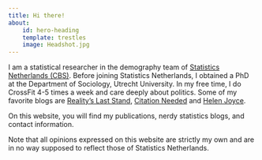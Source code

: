 ```yaml
---
title: Hi there!
about:
    id: hero-heading
    template: trestles
    image: Headshot.jpg
---
```


::: {#hero-heading}
I am a statistical researcher in the demography team of [Statistics Netherlands (CBS)](http://cbs.nl/). Before joining Statistics Netherlands, I obtained a PhD at the Department of Sociology, Utrecht University. In my free time, I do CrossFit 4-5 times a week and care deeply about politics. Some of my favorite blogs are [Reality's Last Stand](https://www.realityslaststand.com), [Citation Needed](https://www.citationneededpodcast.com) and [Helen Joyce](https://www.thehelenjoyce.com).

On this website, you will find my publications, nerdy statistics blogs, and contact information.

Note that all opinions expressed on this website are strictly my own and are in no way supposed to reflect those of Statistics Netherlands.

:::
